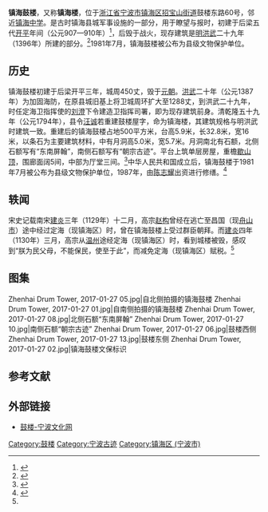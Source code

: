 {{文物保护单位
|级别 = 市县级
|名称 = 鼓楼
|子项 = 
|图片 = Zhenhai Drum Tower, 2017-01-27 14.jpg
|图片大小 = 
|说明 = 从南侧拍摄的镇海鼓楼
|省名 = 浙江省
|市/县名 = 镇海区 
|所在 = 招宝山街道鼓楼东路60号
|坐标 = {{coord|29|57|21|N|121|42|51|E}}<!-- 请使用{{coord}}模板 -->
|分类 = <!-- [[文物分类|文物分类]] -->
|时代 = 明
|编号 = 
|登录 = 1981年7月
}}
'''镇海鼓楼'''，又称'''镇海楼'''，位于[[浙江省|浙江省]][[宁波市|宁波市]][[镇海区_(宁波市)|镇海区]][[招宝山街道|招宝山街道]]鼓楼东路60号，邻近[[镇海中学|镇海中学]]。是古时镇海县城军事设施的一部分，用于瞭望与报时，初建于后梁五代[[开平_(年号)|开平]]年间（公元907—910年）<ref>{{cite web|url=http://zbswh.zhxww.net/gaer/zb4/zb41/201207/20120712142031.asp|title=镇海地理:千年鼓楼前两撇八字胡|publisher=镇海新闻网|author=刘思妤|date=2012-07-12|accessdate=2017-01-25}}</ref>，后毁于战火，现存建筑是[[明朝|明]][[洪武|洪武]]二十九年（1396年）所建的部分。<ref name="auto">{{cite web|url=http://daily.cnnb.com.cn/nbwb/html/2013-07/16/content_624163.htm?div=-1|title=镇海鼓楼叙古|publisher=宁波晚报|author=郑毓岚|date=2013-07-16|accessdate=2017-01-25}}</ref>1981年7月，镇海鼓楼被公布为县级文物保护单位。

==历史==
镇海鼓楼初建于后梁开平三年，城周450丈，毁于[[元朝|元朝]]。[[洪武|洪武]]二十年（公元1387年）为加固海防，在原县城旧基上将卫城周环扩大至1288丈，到洪武二十九年，时任定海卫指挥使的[[刘澄|刘澄]]下令建造卫指挥司署，即为现存建筑前身。清乾隆五十九年（公元1794年），县令[[汪诚|汪诚]]若重建鼓楼屋字，命为镇海楼，其建筑规格与明洪武时建筑一致。重建后的镇海鼓楼占地500平方米，台高5.9米，长32.8米，宽16米，以条石为主要建筑材料，中有月洞高5.0米，宽5.7米。月洞南北有石额，北侧石额写有“东南屏翰”，南侧石额写有“朝宗古迹”。平台上筑单层房屋，重檐[[歇山顶|歇山顶]]，围廊面阔5间，中部为厅堂三间。<ref>{{cite web|url=http://www.nbwb.net/pd_wwbh/info.aspx?Id=953&type=2|title=镇海鼓楼|publisher=宁波市文物保护管理所|date=2005-12-30|accessdate=2017-01-25}}</ref>中华人民共和国成立后，镇海鼓楼于1981年7月被公布为县级文物保护单位，1987年，由[[陈志耀|陈志耀]]出资进行修缮。<ref>{{cite web|url=http://lyj.zh.gov.cn/lyzx/jqjd/201408/t20140813_204199.html|title=镇海其它景点简介|publisher=镇海区风景旅游管理局|date=2016-05-04|accessdate=2017-01-25|archive-date=2017-02-02|archive-url=https://web.archive.org/web/20170202023926/http://lyj.zh.gov.cn/lyzx/jqjd/201408/t20140813_204199.html|dead-url=yes}}</ref>

==轶闻==
宋史记载南宋[[建炎|建炎]]三年（1129年）十二月，高宗[[赵构|赵构]]曾经在逃亡至昌国（现[[舟山市|舟山市]]）途中经过定海（现镇海区）时，曾在镇海鼓楼上受过群臣朝拜。而[[建炎|建炎]]四年（1130年）三月，高宗从[[温州|温州]]途经定海（现镇海区）时，看到城楼被毁，感叹到“朕为民父母，不能保民，使至于此”，而减免定海（现镇海区）赋税。<ref name="auto"/>

== 图集 ==
<gallery>
Zhenhai Drum Tower, 2017-01-27 05.jpg|自北侧拍摄的镇海鼓楼
Zhenhai Drum Tower, 2017-01-27 01.jpg|自南侧拍摄的镇海鼓楼
Zhenhai Drum Tower, 2017-01-27 08.jpg|北侧石额“东南屏翰”
Zhenhai Drum Tower, 2017-01-27 10.jpg|南侧石额“朝宗古迹”
Zhenhai Drum Tower, 2017-01-27 06.jpg|鼓楼西侧
Zhenhai Drum Tower, 2017-01-27 13.jpg|鼓楼东侧
Zhenhai Drum Tower, 2017-01-27 02.jpg|镇海鼓楼文保标识
</gallery>

== 参考文献 ==
{{Reflist}}

== 外部链接 ==
{{Commons category|Zhenhai Drum Tower}}
*[https://web.archive.org/web/20170202032527/http://zw.nbwh.gov.cn/art/2015/5/19/art_674_4556.html 鼓楼-宁波文化网]

{{浙江省境内的钟楼、鼓楼和谯楼}}
{{镇海区文物保护单位}}

[[Category:鼓楼|Category:鼓楼]]
[[Category:宁波古迹|Category:宁波古迹]]
[[Category:镇海区_(宁波市)|Category:镇海区 (宁波市)]]